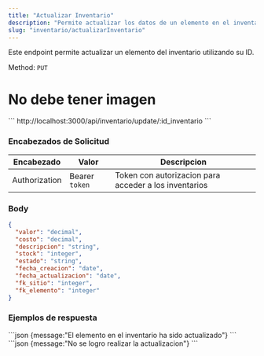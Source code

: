 ```yaml
---
title: "Actualizar Inventario"
description: "Permite actualizar los datos de un elemento en el inventario."
slug: "inventario/actualizarInventario"
---
```


Este endpoint permite actualizar un elemento del inventario utilizando su ID.

Method: `PUT`

<h1>No debe tener imagen</h1>

<Tabs>
  <TabItem label="Endpoint">
  ```
  http://localhost:3000/api/inventario/update/:id_inventario
  ```
  </TabItem>
</Tabs>

<h3>Encabezados de Solicitud</h3>

| Encabezado | Valor | Descripcion
|----------|-------| -------
| Authorization |  Bearer `token` | Token con autorizacion para acceder a los inventarios



### Body

```json
{
  "valor": "decimal",
  "costo": "decimal",
  "descripcion": "string",
  "stock": "integer",
  "estado": "string",
  "fecha_creacion": "date",
  "fecha_actualizacion": "date",
  "fk_sitio": "integer",
  "fk_elemento": "integer"
}
```

<h3>Ejemplos de respuesta</h3>

<Tabs>
  <TabItem label="Status 201">
  ```json
  {message:"El elemento en el inventario ha sido actualizado"}
  ```
  </TabItem>

  <TabItem label="Status 400">
  ```json
  {message:"No se logro realizar la actualizacion"}
  ```
  </TabItem>
</Tabs>



